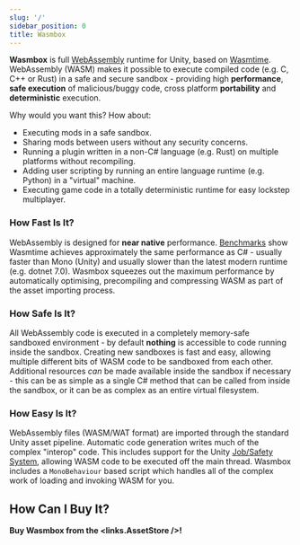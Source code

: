 ```yaml
---
slug: '/'
sidebar_position: 0
title: Wasmbox
---
```



**Wasmbox** is full [WebAssembly](https://webassembly.org/) runtime for Unity, based on [Wasmtime](https://wasmtime.dev/). WebAssembly (WASM) makes it possible to execute compiled code (e.g. C, C++ or Rust) in a safe and secure sandbox - providing high **performance**, **safe execution** of malicious/buggy code, cross platform **portability** and **deterministic** execution.

Why would you want this? How about:
 - Executing mods in a safe sandbox.
 - Sharing mods between users without any security concerns.
 - Running a plugin written in a non-C# language (e.g. Rust) on multiple platforms without recompiling.
 - Adding user scripting by running an entire language runtime (e.g. Python) in a "virtual" machine.
 - Executing game code in a totally deterministic runtime for easy lockstep multiplayer.

### How Fast Is It?

WebAssembly is designed for **near native** performance. [Benchmarks](https://programming-language-benchmarks.vercel.app/wasm-vs-csharp) show Wasmtime achieves approximately the same performance as C# - usually faster than Mono (Unity) and usually slower than the latest modern runtime (e.g. dotnet 7.0). Wasmbox squeezes out the maximum performance by automatically optimising, precompiling and compressing WASM as part of the asset importing process.

### How Safe Is It?

All WebAssembly code is executed in a completely memory-safe sandboxed environment - by default **nothing** is accessible to code running inside the sandbox. Creating new sandboxes is fast and easy, allowing multiple different bits of WASM code to be sandboxed from each other. Additional resources _can_ be made available inside the sandbox if necessary - this can be as simple as a single C# method that can be called from inside the sandbox, or it can be as complex as an entire virtual filesystem.

### How Easy Is It?

WebAssembly files (WASM/WAT format) are imported through the standard Unity asset pipeline. Automatic code generation writes much of the complex "interop" code. This includes support for the Unity [Job/Safety System](https://docs.unity3d.com/Manual/JobSystem.html), allowing WASM code to be executed off the main thread. Wasmbox includes a `MonoBehaviour` based script which handles all of the complex work of loading and invoking WASM for you.

## How Can I Buy It?

<b>Buy Wasmbox from the <links.AssetStore />!</b>

